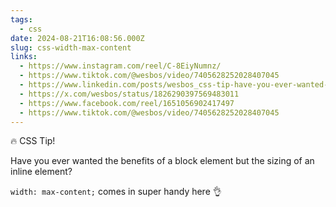 ```yaml
---
tags:
  - css
date: 2024-08-21T16:08:56.000Z
slug: css-width-max-content
links:
  - https://www.instagram.com/reel/C-8EiyNumnz/
  - https://www.tiktok.com/@wesbos/video/7405628252028407045
  - https://www.linkedin.com/posts/wesbos_css-tip-have-you-ever-wanted-the-benefits-activity-7232057828469841922-k5zt/
  - https://x.com/wesbos/status/1826290397569483011
  - https://www.facebook.com/reel/1651056902417497
  - https://www.tiktok.com/@wesbos/video/7405628252028407045
---
```


🔥 CSS Tip!

Have you ever wanted the benefits of a block element but the sizing of an inline element?

`width: max-content;` comes in super handy here 👌
